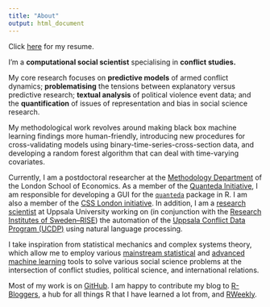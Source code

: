 ```yaml
---
title: "About"
output: html_document
---
```


Click [here](/img/Ciflikli_CV_160319.pdf) for my resume.

I'm a __computational social scientist__ specialising in __conflict studies.__

My core research focuses on __predictive models__ of armed conflict dynamics; __problematising__ the tensions between explanatory versus predictive research; __textual analysis__ of political violence event data; and the __quantification__ of issues of representation and bias in social science research.

My methodological work revolves around making black box machine learning findings more human-friendly, introducing new procedures for cross-validating models using binary-time-series-cross-section data, and developing a random forest algorithm that can deal with time-varying covariates.

Currently, I am a postdoctoral researcher at the [Methodology Department](http://www.lse.ac.uk/Methodology/People/Researchers/Gokhan-Ciflikli) of the London School of Economics. As a member of the [Quanteda Initiative](https://quanteda.org/people/), I am responsible for developing a GUI for the [`quanteda`](https://quanteda.io/) package in R. I am also a member of the [CSS London initiative](http://www.csslondoninitiative.co.uk/people/). In addition, I am a [research scientist](http://katalog.uu.se/profile/?id=N19-495) at Uppsala University working on (in conjunction with the [Research Institutes of Sweden--RISE](https://www.ri.se/en)) the automation of the [Uppsala Conflict Data Program (UCDP)](https://ucdp.uu.se/) using natural language processing.

I take inspiration from statistical mechanics and complex systems theory, which allow me to employ various [mainstream statistical](http://blogs.lse.ac.uk/impactofsocialsciences/2014/09/23/data-science-statistics-communication/) and [advanced machine learning](/img/algo.jpg) tools to solve various social science problems at the intersection of conflict studies, political science, and international relations.

Most of my work is on [GitHub](https://github.com/ciflikli). I am happy to contribute my blog to [R-Bloggers](https://www.r-bloggers.com/), a hub for all things R that I have learned a lot from, and [RWeekly](https://rweekly.org/).